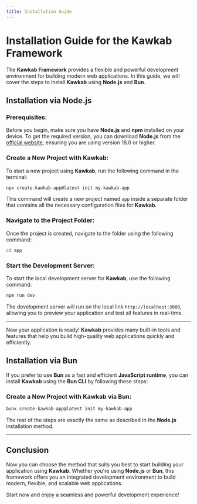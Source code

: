 ```yaml
---
title: Installation Guide
---
```


# **Installation Guide for the Kawkab Framework**

The **Kawkab Framework** provides a flexible and powerful development environment for building modern web applications. In this guide, we will cover the steps to install **Kawkab** using **Node.js** and **Bun**.

## **Installation via Node.js**

### **Prerequisites:**

Before you begin, make sure you have **Node.js** and **npm** installed on your device. To get the required version, you can download **Node.js** from the [official website](https://nodejs.org/), ensuring you are using version 18.0 or higher.

### **Create a New Project with Kawkab:**

To start a new project using **Kawkab**, run the following command in the terminal:

```bash
npx create-kawkab-app@latest init my-kawkab-app
```

This command will create a new project named `app` inside a separate folder that contains all the necessary configuration files for **Kawkab**.

### **Navigate to the Project Folder:**

Once the project is created, navigate to the folder using the following command:

```bash
cd app
```

### **Start the Development Server:**

To start the local development server for **Kawkab**, use the following command:

```bash
npm run dev
```

The development server will run on the local link `http://localhost:3000`, allowing you to preview your application and test all features in real-time.

---

Now your application is ready! **Kawkab** provides many built-in tools and features that help you build high-quality web applications quickly and efficiently.

## **Installation via Bun**

If you prefer to use **Bun** as a fast and efficient **JavaScript runtime**, you can install **Kawkab** using the **Bun CLI** by following these steps:

### **Create a New Project with Kawkab via Bun:**

```bash
bunx create-kawkab-app@latest init my-kawkab-app
```

The rest of the steps are exactly the same as described in the **Node.js** installation method.

---

## **Conclusion**

Now you can choose the method that suits you best to start building your application using **Kawkab**. Whether you're using **Node.js** or **Bun**, this framework offers you an integrated development environment to build modern, flexible, and scalable web applications.

Start now and enjoy a seamless and powerful development experience!